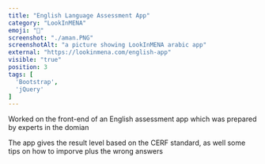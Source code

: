 ```yaml
---
title: "English Language Assessment App"
category: "LookInMENA"
emoji: "💯"
screenshot: "./aman.PNG"
screenshotAlt: "a picture showing LookInMENA arabic app"
external: "https://lookinmena.com/english-app"
visible: "true"
position: 3
tags: [
  'Bootstrap',
  'jQuery'
]
---
```


Worked on the front-end of an English assessment app which was prepared by experts in the domian

The app gives the result level based on the CERF standard, as well some tips on how to imporve plus the wrong answers 